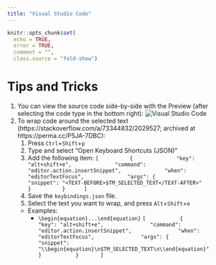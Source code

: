 ```yaml
---
title: "Visual Studio Code"
---
```


```r
knitr::opts_chunk$set(
  echo = TRUE,
  error = TRUE,
  comment = "",
  class.source = "fold-show")
```

# Tips and Tricks

1. You can view the source code side-by-side with the Preview (after selecting the code type in the bottom right):
![Visual Studio Code](images/vsCode.png)
1. To wrap code around the selected text (https://stackoverflow.com/a/73344832/2029527; archived at https://perma.cc/P5JA-7DBC):
    1. Press `Ctrl`+`Shift`+`p`
    1. Type and select "Open Keyboard Shortcuts (JSON)"
    1. Add the following item:
        ```
        [
            {
                "key": "alt+shift+e",
                "command": "editor.action.insertSnippet",
                "when": "editorTextFocus",
                "args": {
                    "snippet": "<TEXT-BEFORE>$TM_SELECTED_TEXT</TEXT-AFTER>"
                }
            }
        ]
        ```
    1. Save the `keybindings.json` file.
    1. Select the text you want to wrap, and press `Alt`+`Shift`+`e`
    - Examples:
        - `\begin{equation}...\end{equation}`
            ```
            [
                {
                    "key": "alt+shift+e",
                    "command": "editor.action.insertSnippet",
                    "when": "editorTextFocus",
                    "args": {
                        "snippet": "\\begin{equation}\n$TM_SELECTED_TEXT\n\\end{equation}"
                    }
                }
            ]
            ```
